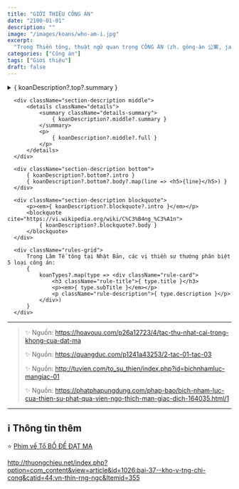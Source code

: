 ```yaml
---
title: "GIỚI THIỆU CÔNG ÁN"
date: "2100-01-01"
description: ""
image: "/images/koans/who-am-i.jpg"
excerpt:
  "Trong Thiền tông, thuật ngữ quan trọng CÔNG ÁN (zh. gōng-àn 公案, ja. kōan) này chỉ một phương pháp tu tập thiền định đặc biệt."
categories: ["Công án"]
tags: ["Giới thiệu"]
draft: false
---
```



<section className="rules" id="rules">
  <div className="container">
      <div className="section-description top">
          <details className="details">
              <summary className="details-summary">
                  { koanDescription?.top?.summary }
              </summary>
              <p className="details-sub">
                  { koanDescription?.top?.full }
              </p>
          </details>
      </div>

      <div className="section-description middle">
          <details className="details">
              <summary className="details-summary">
                  { koanDescription?.middle?.summary }
              </summary>
              <p>
                  { koanDescription?.middle?.full }
              </p>
          </details>
      </div>

      <div className="section-description bottom">
          { koanDescription?.bottom?.intro }
          { koanDescription?.bottom?.body?.map(line => <h5>{line}</h5>) }
      </div>

      <div className="section-description blockquote">
          <p><em>{ koanDescription?.blockquote?.intro }</em></p>
          <blockquote cite="https://vi.wikipedia.org/wiki/C%C3%B4ng_%C3%A1n">
              { koanDescription?.blockquote?.body }
          </blockquote>
      </div>

      <div className="rules-grid">
          Trong Lâm Tế tông tại Nhật Bản, các vị thiền sư thường phân biệt 5 loại công án:
          {
              koanTypes?.map(type => <div className="rule-card">
                  <h3 className="rule-title">{ type.title }</h3>
                  <p><em>{ type.subTitle }</em></p>
                  <p className="rule-description">{ type.description }</p>
              </div>)
          }
      </div>
  </div>
</section>

<hr className="blog-rule" />

> ✨ Nguồn:  https://hoavouu.com/p26a12723/4/tac-thu-nhat-cai-trong-khong-cua-dat-ma
>
> ✨ Nguồn:  https://quangduc.com/p1241a43253/2-tac-01-tac-03
>
> ✨ Nguồn:  http://tuvien.com/to_su_thien/index.php?id=bichnhamluc-mangiac-01
>
> ✨ Nguồn:  https://phatphapungdung.com/phap-bao/bich-nham-luc-cua-thien-su-phat-qua-vien-ngo-thich-man-giac-dich-164035.html/1

***

## ℹ️ Thông tin thêm

[^1]: ⭐️ <a href="https://blog.phapthihoi.org/cao-tang-di-truyen-sau-nhi-to-luong-vu-de/" target="_blank">VUA LƯƠNG VŨ ĐẾ</a>

[^2]: ⭐️ <a href="https://blog.phapthihoi.org/gt-member/ton-gia-bo-de-dat-ma/" target="_blank">Tổ BỒ ĐỀ ĐẠT MA</a>

⭐️ <a href="https://blog.phapthihoi.org/dat-ma-to-su/" target="_blank">Phim về Tổ BỒ ĐỀ ĐẠT MA</a>

[^3]: ⭐️ <a href="https://blog.phapthihoi.org/cao-tang-di-truyen-sau-nhi-to-bao-chi-chi-cong/" target="_blank">TS BẢO CHÍ CÔNG</a>

http://thuongchieu.net/index.php?option=com_content&view=article&id=1026:bai-37--kho-v-tng-chi-cong&catid=44:vn-thin-rng-ngc&Itemid=355
